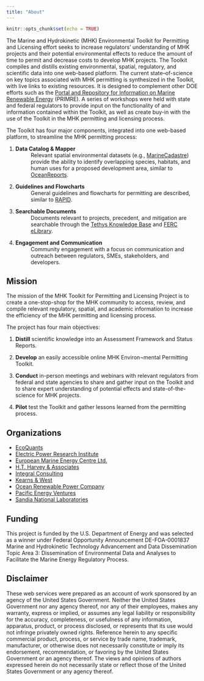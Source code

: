 ```yaml
---
title: "About"
---
```


```r
knitr::opts_chunk$set(echo = TRUE)
```


The Marine and Hydrokinetic (MHK) Environmental Toolkit for Permitting and Licensing effort seeks to increase regulators’ understanding of MHK projects and their potential environmental effects to reduce the amount of time to permit and decrease costs to develop MHK projects. The Toolkit compiles and distills existing environmental, spatial, regulatory, and scientific data into one web-based platform. The current state–of-science on key topics associated with MHK permitting is synthesized in the Toolkit, with live links to existing resources. It is designed to complement other DOE efforts such as the [Portal and Repository for Information on Marine Renewable Energy](https://openei.org/wiki/PRIMRE) (PRIMRE). A series of workshops were held with state and federal regulators to provide input on the functionality of and information contained within the Toolkit, as well as create buy-in with the use of the Toolkit in the MHK permitting and licensing process. 

The Toolkit has four major components, integrated into one web-based platform, to streamline the MHK permitting process:

1. **Data Catalog & Mapper**
: Relevant spatial environmental datasets (e.g., [MarineCadastre](https://marinecadastre.gov/)) provide the ability to identify overlapping species, habitats, and human uses for a proposed development area, similar to [OceanReports](https://www.marinecadastre.gov/oceanreports/@-10737743.881037742,4753280.983019757/4).

1. **Guidelines and Flowcharts**
: General guidelines and flowcharts for permitting are described, similar to [RAPID](https://openei.org/wiki/RAPID).

1. **Searchable Documents**
: Documents relevant to projects, precedent, and mitigation are searchable through the [Tethys Knowledge Base](https://tethys.pnnl.gov/knowledge-base-marine-energy) and [FERC eLibrary](https://www.ferc.gov/ferc-online/elibrary). 

1. **Engagement and Communication**
: Community engagement with a focus on communication and outreach between regulators, SMEs, stakeholders, and developers. 

## Mission

The mission of the MHK Toolkit for Permitting and Licensing Project is to create a one-stop-shop for the MHK community to access, review, and compile relevant regulatory, spatial, and academic information to increase the efficiency of the MHK permitting and licensing process.

The project has four main objectives:

1. **Distill** scientific knowledge into an Assessment Framework and Status Reports. 

1. **Develop** an easily accessible online MHK Environ¬mental Permitting Toolkit. 

1. **Conduct** in-person meetings and webinars with relevant regulators from federal and state agencies to share and gather input on the Toolkit and to share expert understanding of potential effects and state-of-the-science for MHK projects. 

1. **Pilot** test the Toolkit and gather lessons learned from the permitting process.


## Organizations

- [EcoQuants](https://ecoquants.com)
- [Electric Power Research Institute](https://www.epri.com)
- [European Marine Energy Centre Ltd.](http://www.emec.org.uk)
- [H.T. Harvey & Associates](https://www.harveyecology.com)
- [Integral Consulting](https://www.integral-corp.com)
- [Kearns & West](https://kearnswest.com)
- [Ocean Renewable Power Company](https://www.orpc.co/)
- [Pacific Energy Ventures](https://tethys.pnnl.gov/organization/pacific-energy-ventures-llc)
- [Sandia National Laboratories](https://www.sandia.gov)

## Funding

This project is funded by the U.S. Department of Energy and was selected as a winner under Federal Opportunity Announcement DE-FOA-0001837 Marine and Hydrokinetic Technology Advancement and Data Dissemination Topic Area 3: Dissemination of Environmental Data and Analyses to Facilitate the Marine Energy Regulatory Process. 

## Disclaimer

These web services were prepared as an account of work sponsored by an agency of the United States Government. Neither the United States Government nor any agency thereof, nor any of their employees, makes any warranty, express or implied, or assumes any legal liability or responsibility for the accuracy, completeness, or usefulness of any information, apparatus, product, or process disclosed, or represents that its use would not infringe privately owned rights. Reference herein to any specific commercial product, process, or service by trade name, trademark, manufacturer, or otherwise does not necessarily constitute or imply its endorsement, recommendation, or favoring by the United States Government or an agency thereof. The views and opinions of authors expressed herein do not necessarily state or reflect those of the United States Government or any agency thereof.
